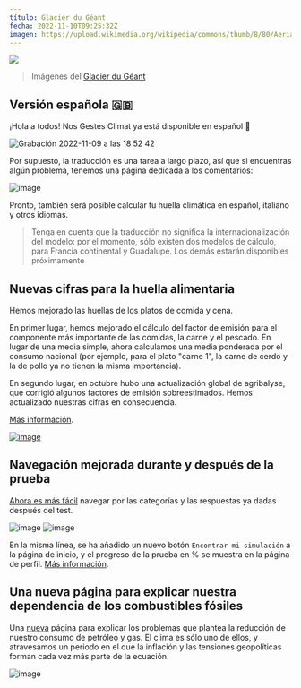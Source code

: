 ```yaml
---
título: Glacier du Géant
fecha: 2022-11-10T09:25:32Z
imagen: https://upload.wikimedia.org/wikipedia/commons/thumb/8/80/Aerial_view_of_Glacier_du_G%C3%A9ant.jpg/640px-Aerial_view_of_Glacier_du_G%C3%A9ant.jpg
---
```


![](https://upload.wikimedia.org/wikipedia/commons/thumb/8/80/Aerial_view_of_Glacier_du_G%C3%A9ant.jpg/640px-Aerial_view_of_Glacier_du_G%C3%A9ant.jpg)

> Imágenes del <a href="https://fr.wikipedia.org/wiki/Glacier_du_G%C3%A9ant">Glacier du Géant</a>

## Versión española 🇬🇧

¡Hola a todos! Nos Gestes Climat ya está disponible en español 💂

![Grabación 2022-11-09 a las 18 52 42](https://user-images.githubusercontent.com/1177762/200904084-6051257b-e0ce-4483-8d91-05b5bbd44e0b.gif)

Por supuesto, la traducción es una tarea a largo plazo, así que si encuentras algún problema, tenemos una página dedicada a los comentarios:

![image](https://user-images.githubusercontent.com/1177762/200904709-d6a19333-9c70-4033-bb15-bafde6661794.png)

Pronto, también será posible calcular tu huella climática en español, italiano y otros idiomas.

> Tenga en cuenta que la traducción no significa la internacionalización del modelo: por el momento, sólo existen dos modelos de cálculo, para Francia continental y Guadalupe. Los demás estarán disponibles próximamente

## Nuevas cifras para la huella alimentaria

Hemos mejorado las huellas de los platos de comida y cena.

En primer lugar, hemos mejorado el cálculo del factor de emisión para el componente más importante de las comidas, la carne y el pescado. En lugar de una media simple, ahora calculamos una media ponderada por el consumo nacional (por ejemplo, para el plato "carne 1", la carne de cerdo y la de pollo ya no tienen la misma importancia).

En segundo lugar, en octubre hubo una actualización global de agribalyse, que corrigió algunos factores de emisión sobreestimados. Hemos actualizado nuestras cifras en consecuencia.

<a href="https://github.com/incubateur-ademe/nosgestesclimat/pull/1525">Más información</a>.

<a href="https://nosgestesclimat.fr/documentation/alimentation/plats/viande-1">![image](https://user-images.githubusercontent.com/1177762/200906087-5748cab9-d053-48dd-b169-3038dcf50fa2.png)</a>

## Navegación mejorada durante y después de la prueba

 <a href="https://github.com/incubateur-ademe/nosgestesclimat-site/pull/677">Ahora es más fácil</a> navegar por las categorías y las respuestas ya dadas después del test.

![image](https://user-images.githubusercontent.com/1177762/193876373-fd942951-afb3-40ec-8316-480b9bdf7241.png)
![image](https://user-images.githubusercontent.com/1177762/193876420-5203196f-54af-42fb-b61b-9e2822da9a59.png)

En la misma línea, se ha añadido un nuevo botón `Encontrar mi simulación` a la página de inicio, y el progreso de la prueba en % se muestra en la página de perfil. <a href="https://github.com/incubateur-ademe/nosgestesclimat-site/pull/672">Más información</a>.

## Una nueva página para explicar nuestra dependencia de los combustibles fósiles

Una <a href="https://nosgestesclimat.fr/pétrole-et-gaz">nueva</a> página para explicar los problemas que plantea la reducción de nuestro consumo de petróleo y gas. El clima es sólo uno de ellos, y atravesamos un periodo en el que la inflación y las tensiones geopolíticas forman cada vez más parte de la ecuación.

![image](https://user-images.githubusercontent.com/1177762/200906228-cb2db1ba-3083-48eb-9a96-26f0fb02daf1.png)
